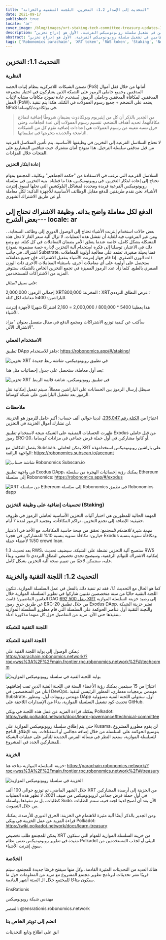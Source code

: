 ```yaml
---
title: "التحديث إلى الإصدار 1.2: التخزين، اللجنة التقنية والخزانة"
date: 2021-09-17
published: true
locale: 'ar'
cover_image: /blog/images/xrt-staking-tech-committee-treasury-updates-1-2/113_Up_to_version_1_2_stakingtech_comm_treasury.jpg
description: "قام مطورو المشروع بتنفيذ تغييرين هامين في تشغيل سلسلة روبونوميكس الفرعية. الأول هو إدراج تخزين XRT، والثاني هو إطلاق أول آليات الحوكمة على السلسلة."
abstract: "قام مطورو المشروع بتنفيذ تغييرين هامين في تشغيل سلسلة روبونوميكس الفرعية. الأول هو إدراج تخزين XRT، والثاني هو إطلاق أول آليات الحوكمة على السلسلة."
tags: ['Robonomics parachain', 'XRT token', 'RWS token', 'Staking', 'New release']
---
```


## التحديث 1.1: التخزين

### النظرية

تضمن الشبكات اللامركزية بنظام إثبات الحصة (PoS) أمانها من خلال قفل أموال المدققين وجميع حاملي الرموز على الشبكة الذين يشاركون في اختيار مجموعة المدققين. لمكافأة المدققين وحاملي الرموز، يُستخدم عادة نموذج مكافآت مشابه لإثبات العمل (PoW)، يعتمد على التضخم + جميع رسوم العمولات في الكتلة. هكذا يتم تنفيذ NPoS في بولكادوت/كوساما.

> من الجدير بالذكر أن كل من إيثيريوم وبولكادوت يضيفان شروطًا إضافية لنماذج مكافآتهما. تحديد أهداف التضخم، تقسيم رسوم العمولات إلى عدة اتجاهات، وحتى حرق نسبة معينة من رسوم العمولات هي إعدادات إضافية تقوم كل من الشبكات الناضجة والجديدة بتجربتها في تطبيقاتها.

لا تحتاج السلاسل الفرعية إلى التخزين في وظيفتها الأساسية. يتم تأمين السلاسل الفرعية من قبل مدققي سلسلة الترحيل. هذا نموذج أمان مشترك حيث تتنافس المشاريع على الفتحات خلال المزادات.

#### إعادة ابتكار التخزين

السلاسل الفرعية التي ترغب في الاستفادة من "حكمة الجماهير" وتكليف المجتمع بمهام تحتاج إلى إعادة ابتكار التخزين. في روبونوميكس، هذا ما فعلناه. بنية التخزين في سلسلة روبونوميكس الفرعية فريدة ومحددة لمشاكل البلوكشين التي نحلها لسوق إنترنت الأشياء. نحن نقدم طريقتين للدفع مقابل الوظائف الأساسية للأجهزة الذكية: لكل معاملة أو عن طريق الاشتراك الشهري.

الدفع لكل معاملة واضح بذاته. وظيفة الاشتراك تحتاج إلى بعض الشرح---
locale: ar
---

. بعض حالات استخدام إنترنت الأشياء تحتاج إلى الوصول الدوري إلى وظائف السحابة، ومن غير المرغوب فيه للغاية أن تفشل هذه العمليات. لا تزال آلية سعر الغاز لا تحل هذه المشكلة بشكل كامل، خاصة عندما يتعلق الأمر بضمان المعاملات في كل كتلة. مع وضع ذلك في الاعتبار، توصلنا إلى فكرة استخدام آلية التخزين لإدارة حصة مضمونة بنموذج اشتراك. في جانب Substrate، قمنا بحيلة صغيرة، تعتمد على معالجة أولوية المعاملات ذات الوزن الصفري. إذا قام جهاز إنترنت الأشياء بتفعيل الاشتراك، فإن جميع معاملاته ستحصل على أولوية على أي معاملات أخرى، باستثناء المعاملات الأخرى ذات الوزن الصفري بالطبع. كلما زاد عدد الرموز المميزة في تجمع التخزين الخاص بالشبكة، ستتوفر المزيد من الاشتراكات للمستخدمين.

<TextCard>

*على سبيل المثال:*

إجمالي الرموز: 2,000,000 XRT؛
المخزنة: 800,000 XRT؛
عرض النطاق الترددي للباراشين: 5400 معاملة لكل كتلة.

هذا يعطينا 5400 * 800,000 / 2,000,000 = 2,160 اشتراكًا شهريًا لأجهزة إنترنت الأشياء.

</TextCard>

سأكتب عن كيفية توزيع الاشتراكات ومجمع الدفع في مقال منفصل بعنوان "مزاد الاشتراك الآلي".

### الاستخدام العملي

تطبيق DApp جاهز للاستخدام: https://robonomics.app/#/staking/

![تخزين XRT في تطبيق روبونوميكس، شاشة ربط جديدة](/blog/images/xrt-staking-tech-committee-treasury-updates-1-2/image2.jpg)

بعد أول معاملة، ستحصل على جدول إحصائيات مثل هذا:

![تخزين XRT في تطبيق روبونوميكس، شاشة قائمة الربط](/blog/images/xrt-staking-tech-committee-treasury-updates-1-2/image4.jpg)

سيظل إرسال الرموز بين الحسابات على الباراشين معطلاً. سيتم تفعيل إمكانية نقل الرموز بعد تشغيل الباراشين على شبكة كوساما.

### ملاحظات

اعتبارًا من [الكتلة رقم 235,047](https://robonomics.subscan.io/block/235047)، لدينا حوالي ألف حساب؛ أكبر حامل للرموز هو الخزينة. لن تشارك أموال الخزينة في التخزين.

ظهرت الحسابات المتبقية على الشبكة نتيجة لاستخدام تطبيق Exodus من قبل حاملي رموز ERC-20، أو كانوا مشاركين في أول حملة قرض جماعي في مزادات كوساما.

بفضل التكامل مع Subscan، يمكن لحاملي XRT على باراشين روبونوميكس استخدامهذه الواجهة الرائعة: https://robonomics.subscan.io/account

![شاشة حساب Robonomics Subscan.io](/blog/images/xrt-staking-tech-committee-treasury-updates-1-2/image3.jpg)

في واجهة تطبيق Exodus DApp، يمكنك رؤية إحصائيات الهجرة من سلسلة Ethereum إلى سلسلة Robonomics: https://robonomics.app/#/exodus

![XRT من سلسلة Ethereum إلى سلسلة Robonomics في تطبيق Robonomics dapp](/blog/images/xrt-staking-tech-committee-treasury-updates-1-2/image6.jpg)

### تحسينات إضافية على وظيفة التخزين (Staking)

المهمة الحالية للمطورين هي اختبار آليات التخزين الأساسية لحاملي الرموز في ظروف حقيقية: الإضافة إلى تجمع التخزين، تراكم المكافآت، وتجميد الرموز لمدة 7 أيام.

*مهمة مثيرة للاهتمام للمجتمع:* تحقق من صحة حاسبة المكافآت، مع الأخذ في الاعتبار خيارين: مكافأة سنوية بنسبة 10% للمشاركين في هجرة Exodus ومكافأة سنوية بنسبة 50% لأعضاء حملة crowd loan.

بعد تحديث 1.3 RWS، ستصبح آلية التخزين نشطة على الشبكة. سيضيف تحديث RWS إمكانية الاشتراك للتوائم الرقمية، وسيصبح تحدي تخصيص النطاق الترددي ذا معنى. وبناءً عليه، سنتمكن لاحقًا من تقييم صحة آلية التخزين بشكل كامل.

## التحديث 1.2: اللجنة التقنية والخزينة

كما هو الحال مع التحديث 1.1، فقد تم تنفيذ ذلك بالفعل في عمل السلسلة الموازية. تتكون اللجنة التقنية حاليًا من ستة متخصصين تقنيين شاركوا في تطوير السلسلة الموازية خلال العامين الماضيين؛ قامت DAO [بنقل 692,500 XRT](https://etherscan.io/tx/0x6b9a9cbe7d21badf565ebce0fb50b865da8f5f784899db5fb455d1b276d14acf) إلى رصيد خزينة السلسلة الموازية عن طريق حرق رموز ERC-20 من خلال تطبيق Exodus DApp. تعتبر خزينة الشبكة واللجنة التقنية أول عناصر الحوكمة على السلسلة التي قام مطورو السلسلة الموازية بتنفيذها حتى الآن. مزيد من التفاصيل حول كل منهما مذكورة أدناه.

### اللجنة التقنية للشبكة

### اللجنة الفنية للشبكة

يمكن الوصول إلى بوابة اللجنة الفنية على: https://parachain.robonomics.network/?rpc=wss%3A%2F%2Fmain.frontier.rpc.robonomics.network%2F#/techcomm

![بوابة اللجنة الفنية في سلسلة روبونوميكس الموازية](/blog/images/xrt-staking-tech-committee-treasury-updates-1-2/image5.jpg)

اعتبارًا من 15 سبتمبر، يمكنك رؤية الأعضاء الستة في اللجنة الفنية الذين تمت إضافتهم: اثنان من المتخصصين في DevOps، مهندس برمجيات معماري، المطور الرئيسي لتنفيذ Substrate، مهندس روبوتات أول، ومطور DApp أول.
ستتولى اللجنة الفنية مسؤولية تحديث كود تشغيل السلسلة الموازية، بدءًا من الإصدارات اللاحقة على GitHub.

يمكنك قراءة المزيد عن عمل هذه اللجنة في ويكي Polkadot: https://wiki.polkadot.network/docs/learn-governance#technical-committee

حتى يتم إطلاق سلسلة روبونوميكس الموازية على Kusama، لن يقوم مطورو المشروع بتوسيع الحوكمة على السلسلة من خلال إضافة مجالس أو استفتاءات. بعد الإطلاق الناجح للسلسلة الموازية، سنعيد النظر في مسألة الفرص الجديدة للتأثير على عمليات الشبكة للمشاركين الجدد في المشروع.

### الخزينة

خزينة السلسلة الموازية متاحة هنا: https://parachain.robonomics.network/?rpc=wss%3A%2F%2Fmain.frontier.rpc.robonomics.network%2F#/treasury

![الخزينة في سلسلة روبونوميكس الموازية](/blog/images/xrt-staking-tech-committee-treasury-updates-1-2/image1.jpg)

خلال الشهر الماضي، تم توزيع حوالي 100 ألف XRT من الخزينة إلى أرصدة المشاركين في أول حملة قرض جماعي لروبونوميكس من صيف 2021. لا تظهر هذه العمليات كطلبات، بل تم تنفيذها بواسطة Sudo. الآن بعد أن أصبح لدينا لجنة فنية، ستتم الطلبات من خلال التصويت.

ومن الجدير بالذكر أيضًا آلية مثيرة للاهتمام في الخزينة: الحرق الدوري للأرصدة. يمكنك قراءة المزيد عن عمل الخزينة في ويكي Polkadot: https://wiki.polkadot.network/docs/learn-treasury

يمكن للمجتمع طلب تخصيص XRT من خزينة السلسلة الموازية للمهام التي ستكون مفيدة في تطوير روبونوميكس ضمن نظام Polkadot البيئي أو لجذب المستخدمين من سوق إنترنت الأشياء.

### الخلاصة

هناك العديد من التحديثات المثيرة القادمة، وكل منها سيفتح فرصًا جديدة للمجتمع. سيتم قريبًا نشر تحديثات لبرنامج تطوير مجتمع المشروع مع مزيد من المعلومات حول ما سيكون متاحًا للمجتمع خلال الـ الستة أشهر القادمة.

<TextCard image="/avatars/Sergei-Lonshakov.jpg" back="transparent" imageSize="big">

EnsRationis

مهندس شبكة روبونوميكس

العنصر: @ensrationis:robonomics.network

</TextCard>


<TextCard icon="/icons/icon-notification.png" link="https://twitter.com/AIRA_Robonomics">

### انضم إلى تويتر الخاص بنا

ابق على اطلاع وتابع التحديثات

</TextCard>
